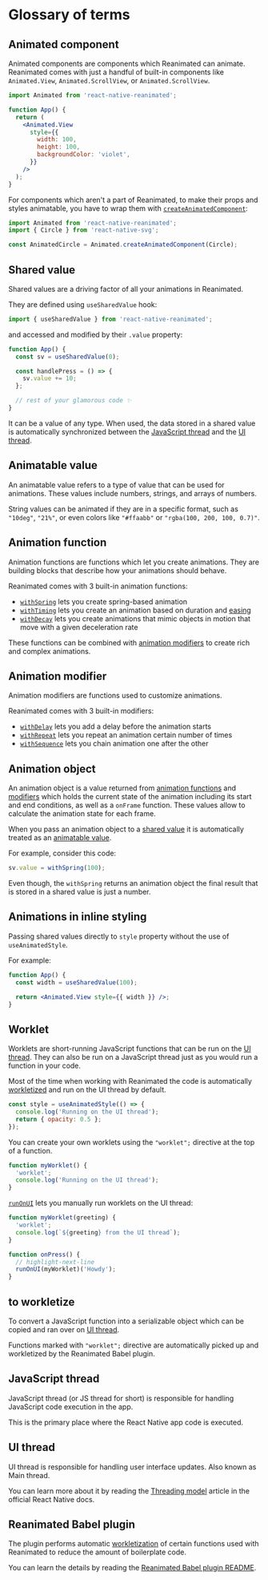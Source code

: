 # Glossary of terms

## Animated component

Animated components are components which Reanimated can animate. Reanimated comes with just a handful of built-in components like `Animated.View`, `Animated.ScrollView`, or `Animated.ScrollView`.

```jsx
import Animated from 'react-native-reanimated';

function App() {
  return (
    <Animated.View
      style={{
        width: 100,
        height: 100,
        backgroundColor: 'violet',
      }}
    />
  );
}
```

For components which aren't a part of Reanimated, to make their props and styles animatable, you have to wrap them with [`createAnimatedComponent`](/docs/core/createAnimatedComponent):

```jsx
import Animated from 'react-native-reanimated';
import { Circle } from 'react-native-svg';

const AnimatedCircle = Animated.createAnimatedComponent(Circle);
```

## Shared value

Shared values are a driving factor of all your animations in Reanimated.

They are defined using `useSharedValue` hook:

```javascript
import { useSharedValue } from 'react-native-reanimated';
```

and accessed and modified by their `.value` property:

```javascript {2,5}
function App() {
  const sv = useSharedValue(0);

  const handlePress = () => {
    sv.value += 10;
  };

  // rest of your glamorous code ✨
}
```

It can be a value of any type. When used, the data stored in a shared value is automatically synchronized between the [JavaScript thread](/docs/fundamentals/glossary#javascript-thread) and the [UI thread](/docs/fundamentals/glossary#ui-thread).

## Animatable value

An animatable value refers to a type of value that can be used for animations. These values include numbers, strings, and arrays of numbers.

String values can be animated if they are in a specific format, such as `"10deg"`, `"21%"`, or even colors like `"#ffaabb"` or `"rgba(100, 200, 100, 0.7)"`.

## Animation function

Animation functions are functions which let you create animations. They are building blocks that describe how your animations should behave.

Reanimated comes with 3 built-in animation functions:

- [`withSpring`](/docs/animations/withSpring) lets you create spring-based animation
- [`withTiming`](/docs/animations/withTiming) lets you create an animation based on duration and [easing](https://easings.net/)
- [`withDecay`](/docs/animations/withDecay) lets you create animations that mimic objects in motion that move with a given deceleration rate

These functions can be combined with [animation modifiers](docs/fundamentals/glossary#animation-modifier) to create rich and complex animations.

## Animation modifier

Animation modifiers are functions used to customize animations.

Reanimated comes with 3 built-in modifiers:

- [`withDelay`](/docs/animations/withDelay) lets you add a delay before the animation starts
- [`withRepeat`](/docs/animations/withRepeat) lets you repeat an animation certain number of times
- [`withSequence`](/docs/animations/withSequence) lets you chain animation one after the other

## Animation object

An animation object is a value returned from [animation functions](/docs/fundamentals/glossary#animation-function) and [modifiers](/docs/fundamentals/glossary#animation-modifier) which holds the current state of the animation including its start and end conditions, as well as a `onFrame` function. These values allow to calculate the animation state for each frame.

When you pass an animation object to a [shared value](docs/fundamentals/glossary#shared-value) it is automatically treated as an [animatable value](/docs/fundamentals/glossary#animatable-value).

For example, consider this code:

```javascript
sv.value = withSpring(100);
```

Even though, the `withSpring` returns an animation object the final result that is stored in a shared value is just a number.

## Animations in inline styling

Passing shared values directly to `style` property without the use of `useAnimatedStyle`.

For example:

```jsx
function App() {
  const width = useSharedValue(100);

  return <Animated.View style={{ width }} />;
}
```

## Worklet

Worklets are short-running JavaScript functions that can be run on the [UI thread](/docs/fundamentals/glossary#ui-thread). They can also be run on a JavaScript thread just as you would run a function in your code.

Most of the time when working with Reanimated the code is automatically [workletized](/docs/fundamentals/glossary#to-workletize) and run on the UI thread by default.

```javascript
const style = useAnimatedStyle(() => {
  console.log('Running on the UI thread');
  return { opacity: 0.5 };
});
```

You can create your own worklets using the `"worklet";` directive at the top of a function.

```javascript
function myWorklet() {
  'worklet';
  console.log('Running on the UI thread');
}
```

[`runOnUI`](/docs/threading/runOnUI) lets you manually run worklets on the UI thread:

```javascript
function myWorklet(greeting) {
  'worklet';
  console.log(`${greeting} from the UI thread`);
}

function onPress() {
  // highlight-next-line
  runOnUI(myWorklet)('Howdy');
}
```

## to workletize

To convert a JavaScript function into a serializable object which can be copied and ran over on [UI thread](/docs/fundamentals/glossary#ui-thread).

Functions marked with `"worklet";` directive are automatically picked up and workletized by the Reanimated Babel plugin.

## JavaScript thread

JavaScript thread (or JS thread for short) is responsible for handling JavaScript code execution in the app.

This is the primary place where the React Native app code is executed.

## UI thread

UI thread is responsible for handling user interface updates. Also known as Main thread.

You can learn more about it by reading the [Threading model](https://reactnative.dev/architecture/threading-model) article in the official React Native docs.

## Reanimated Babel plugin

The plugin performs automatic [workletization](/docs/fundamentals/glossary#to-workletize) of certain functions used with Reanimated to reduce the amount of boilerplate code.

You can learn the details by reading the [Reanimated Babel plugin README](https://github.com/software-mansion/react-native-reanimated/blob/main/plugin/README-dev.md).

